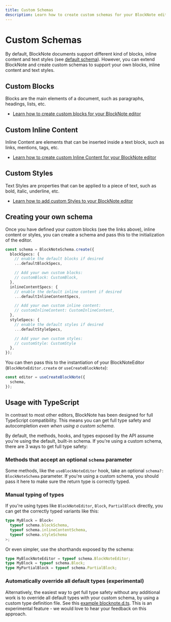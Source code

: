 ```yaml
---
title: Custom Schemas
description: Learn how to create custom schemas for your BlockNote editor
---
```


# Custom Schemas

By default, BlockNote documents support different kind of blocks, inline content and text styles (see [default schema](/docs/foundations/schemas)).
However, you can extend BlockNote and create custom schemas to support your own blocks, inline content and text styles.

## Custom Blocks

Blocks are the main elements of a document, such as paragraphs, headings, lists, etc.

- [Learn how to create custom blocks for your BlockNote editor](/docs/features/custom-schemas/custom-blocks)

## Custom Inline Content

Inline Content are elements that can be inserted inside a text block, such as links, mentions, tags, etc.

- [Learn how to create custom Inline Content for your BlockNote editor](/docs/features/custom-schemas/custom-inline-content)

## Custom Styles

Text Styles are properties that can be applied to a piece of text, such as bold, italic, underline, etc.

- [Learn how to add custom Styles to your BlockNote editor](/docs/features/custom-schemas/custom-styles)

## Creating your own schema

Once you have defined your custom blocks (see the links above), inline content or styles, you can create a schema and pass this to the initialization of the editor.

```typescript
const schema = BlockNoteSchema.create({
  blockSpecs: {
    // enable the default blocks if desired
    ...defaultBlockSpecs,

    // Add your own custom blocks:
    // customBlock: CustomBlock,
  },
  inlineContentSpecs: {
    // enable the default inline content if desired
    ...defaultInlineContentSpecs,

    // Add your own custom inline content:
    // customInlineContent: CustomInlineContent,
  },
  styleSpecs: {
    // enable the default styles if desired
    ...defaultStyleSpecs,

    // Add your own custom styles:
    // customStyle: CustomStyle
  },
});
```

You can then pass this to the instantiation of your BlockNoteEditor (`BlockNoteEditor.create` or `useCreateBlockNote`):

```typescript
const editor = useCreateBlockNote({
  schema,
});
```

## Usage with TypeScript

In contrast to most other editors, BlockNote has been designed for full TypeScript compatibility. This means you can get full type safety and autocompletion _even when using a custom schema_.

By default, the methods, hooks, and types exposed by the API assume you're using the default, built-in schema. If you're using a custom schema, there are 3 ways to get full type safety:

### Methods that accept an optional `schema` parameter

Some methods, like the `useBlockNoteEditor` hook, take an optional `schema?: BlockNoteSchema` parameter. If you're using a custom schema, you should pass it here to make sure the return type is correctly typed.

### Manual typing of types

If you're using types like `BlockNoteEditor`, `Block`, `PartialBlock` directly, you can get the correctly typed variants like this:

```typescript
type MyBlock = Block<
  typeof schema.blockSchema,
  typeof schema.inlineContentSchema,
  typeof schema.styleSchema
>;
```

Or even simpler, use the shorthands exposed by the schema:

```typescript
type MyBlockNoteEditor = typeof schema.BlockNoteEditor;
type MyBlock = typeof schema.Block;
type MyPartialBlock = typeof schema.PartialBlock;
```

### Automatically override all default types (experimental)

Alternatively, the easiest way to get full type safety without any additional work is to override all default types with your custom schema, by using a custom type definition file. See this [example blocknote.d.ts](https://github.com/TypeCellOS/BlockNote/blob/main/examples/06-custom-schema/react-custom-styles/blocknote.d.ts.example). This is an experimental feature - we would love to hear your feedback on this approach.

<CardTable path="custom-schemas" />
